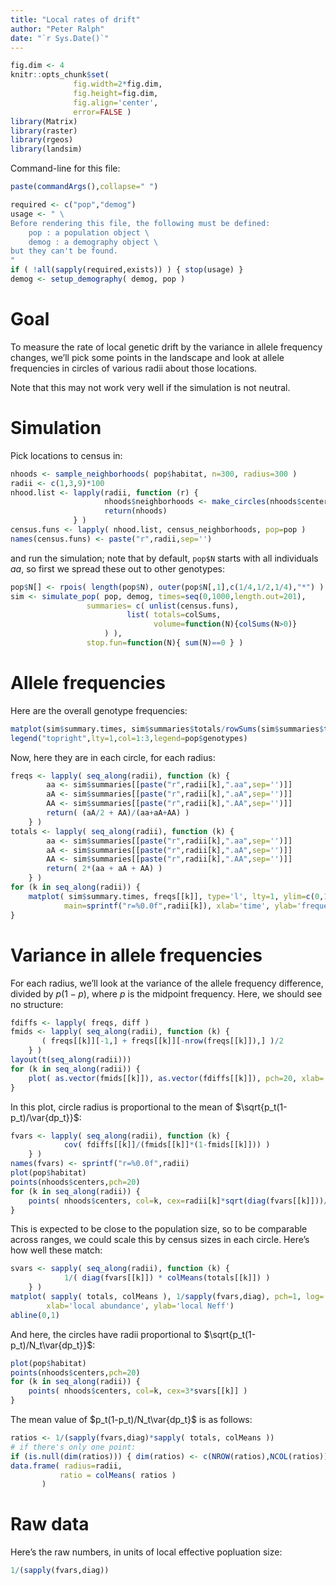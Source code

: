 ```yaml
---
title: "Local rates of drift"
author: "Peter Ralph"
date: "`r Sys.Date()`"
---
```


```r
fig.dim <- 4
knitr::opts_chunk$set(
              fig.width=2*fig.dim,
              fig.height=fig.dim,
              fig.align='center',
              error=FALSE )
library(Matrix)
library(raster)
library(rgeos)
library(landsim)
```

Command-line for this file:
```r
paste(commandArgs(),collapse=" ")
```

```r
required <- c("pop","demog")
usage <- " \
Before rendering this file, the following must be defined:
    pop : a population object \
    demog : a demography object \
but they can't be found.
"
if ( !all(sapply(required,exists)) ) { stop(usage) }
demog <- setup_demography( demog, pop )
```

Goal
====

To measure the rate of local genetic drift
by the variance in allele frequency changes,
we'll pick some points in the landscape
and look at allele frequencies in circles of various radii
about those locations.

Note that this may not work very well if the simulation is not neutral.


Simulation
==========

Pick locations to census in:
```r
nhoods <- sample_neighborhoods( pop$habitat, n=300, radius=300 )
radii <- c(1,3,9)*100
nhood.list <- lapply(radii, function (r) {
                     nhoods$neighborhoods <- make_circles(nhoods$centers, radii=r, proj4string=CRS(proj4string(pop$habitat)) )
                     return(nhoods)
              } )
census.funs <- lapply( nhood.list, census_neighborhoods, pop=pop )
names(census.funs) <- paste("r",radii,sep='')
```
and run the simulation;
note that by default, `pop$N` starts with all individuals *aa*,
so first we spread these out to other genotypes:
```r
pop$N[] <- rpois( length(pop$N), outer(pop$N[,1],c(1/4,1/2,1/4),"*") )
sim <- simulate_pop( pop, demog, times=seq(0,1000,length.out=201),
                 summaries= c( unlist(census.funs), 
                          list( totals=colSums,
                                volume=function(N){colSums(N>0)}
                     ) ),
                 stop.fun=function(N){ sum(N)==0 } )
```


Allele frequencies
==================

Here are the overall genotype frequencies:
```r
matplot(sim$summary.times, sim$summaries$totals/rowSums(sim$summaries$totals), type='l', lty=1, ylab="totals", xlab='time' )
legend("topright",lty=1,col=1:3,legend=pop$genotypes)
```

Now, here they are in each circle, for each radius:
```r
freqs <- lapply( seq_along(radii), function (k) {
        aa <- sim$summaries[[paste("r",radii[k],".aa",sep='')]]
        aA <- sim$summaries[[paste("r",radii[k],".aA",sep='')]]
        AA <- sim$summaries[[paste("r",radii[k],".AA",sep='')]]
        return( (aA/2 + AA)/(aa+aA+AA) )
    } )
totals <- lapply( seq_along(radii), function (k) {
        aa <- sim$summaries[[paste("r",radii[k],".aa",sep='')]]
        aA <- sim$summaries[[paste("r",radii[k],".aA",sep='')]]
        AA <- sim$summaries[[paste("r",radii[k],".AA",sep='')]]
        return( 2*(aa + aA + AA) )
    } )
for (k in seq_along(radii)) {
    matplot( sim$summary.times, freqs[[k]], type='l', lty=1, ylim=c(0,1), 
            main=sprintf("r=%0.0f",radii[k]), xlab='time', ylab='frequency of A' )
}
```

Variance in allele frequencies
==============================

For each radius, we'll look at the variance of the allele frequency difference, 
divided by $p(1-p)$, where $p$ is the midpoint frequency.
Here, we should see no structure:
```r
fdiffs <- lapply( freqs, diff )
fmids <- lapply( seq_along(radii), function (k) {
       ( freqs[[k]][-1,] + freqs[[k]][-nrow(freqs[[k]]),] )/2
    } )
layout(t(seq_along(radii)))
for (k in seq_along(radii)) {
    plot( as.vector(fmids[[k]]), as.vector(fdiffs[[k]]), pch=20, xlab='freq', ylab='freq diff' )
}
```

In this plot, circle radius is proportional to the mean of $\sqrt{p_t(1-p_t)/\var{dp_t}}$:
```r
fvars <- lapply( seq_along(radii), function (k) {
            cov( fdiffs[[k]]/(fmids[[k]]*(1-fmids[[k]])) )
    } )
names(fvars) <- sprintf("r=%0.0f",radii)
plot(pop$habitat)
points(nhoods$centers,pch=20)
for (k in seq_along(radii)) {
    points( nhoods$centers, col=k, cex=radii[k]*sqrt(diag(fvars[[k]]))/2 )
}
```

This is expected to be close to the population size,
so to be comparable across ranges, we could scale this by census sizes in each circle.
Here's how well these match:
```r
svars <- sapply( seq_along(radii), function (k) {
            1/( diag(fvars[[k]]) * colMeans(totals[[k]]) )
    } )
matplot( sapply( totals, colMeans ), 1/sapply(fvars,diag), pch=1, log='xy',
        xlab='local abundance', ylab='local Neff') 
abline(0,1)
```
And here, the circles have radii proportional to $\sqrt{p_t(1-p_t)/N_t\var{dp_t}}$:
```r
plot(pop$habitat)
points(nhoods$centers,pch=20)
for (k in seq_along(radii)) {
    points( nhoods$centers, col=k, cex=3*svars[[k]] )
}
```

The mean value of $p_t(1-p_t)/N_t\var{dp_t}$ is as follows:
```r
ratios <- 1/(sapply(fvars,diag)*sapply( totals, colMeans ))
# if there's only one point:
if (is.null(dim(ratios))) { dim(ratios) <- c(NROW(ratios),NCOL(ratios)) }
data.frame( radius=radii,
           ratio = colMeans( ratios )
       )
```

# Raw data

Here's the raw numbers, in units of local effective popluation size:
```r
1/(sapply(fvars,diag))
```

